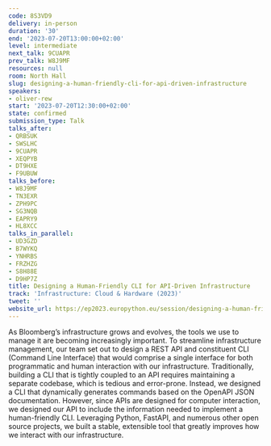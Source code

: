 ```yaml
---
code: 8S3VD9
delivery: in-person
duration: '30'
end: '2023-07-20T13:00:00+02:00'
level: intermediate
next_talk: 9CUAPR
prev_talk: W8J9MF
resources: null
room: North Hall
slug: designing-a-human-friendly-cli-for-api-driven-infrastructure
speakers:
- oliver-rew
start: '2023-07-20T12:30:00+02:00'
state: confirmed
submission_type: Talk
talks_after:
- QRBSUK
- SWSLHC
- 9CUAPR
- XEQPYB
- DT9HXE
- F9UBUW
talks_before:
- W8J9MF
- TN3EXR
- ZPH9PC
- SG3NQB
- EAPRY9
- HL8XCC
talks_in_parallel:
- UD3GZD
- B7WYKQ
- YNHRBS
- FRZHZG
- S8H88E
- D9HP7Z
title: Designing a Human-Friendly CLI for API-Driven Infrastructure
track: 'Infrastructure: Cloud & Hardware (2023)'
tweet: ''
website_url: https://ep2023.europython.eu/session/designing-a-human-friendly-cli-for-api-driven-infrastructure
---
```


As Bloomberg’s infrastructure grows and evolves, the tools we use to manage it are becoming increasingly important. To streamline infrastructure management, our team set out to design a REST API and constituent CLI (Command Line Interface) that would comprise a single interface for both programmatic and human interaction with our infrastructure. Traditionally, building a CLI that is tightly coupled to an API requires maintaining a separate codebase, which is tedious and error-prone. Instead, we designed a CLI that dynamically generates commands based on the OpenAPI JSON documentation. However, since APIs are designed for computer interaction, we designed our API to include the information needed to implement a human-friendly CLI. Leveraging Python, FastAPI, and numerous other open source projects, we built a stable, extensible tool that greatly improves how we interact with our infrastructure.
